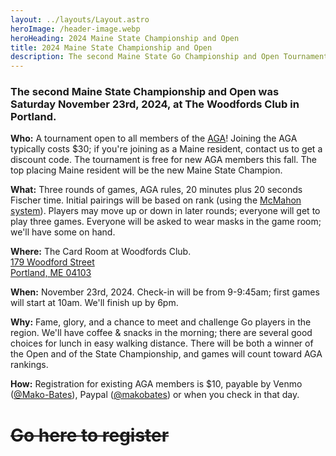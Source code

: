 ```yaml
---
layout: ../layouts/Layout.astro
heroImage: /header-image.webp
heroHeading: 2024 Maine State Championship and Open
title: 2024 Maine State Championship and Open
description: The second Maine State Go Championship and Open Tournament is on November 23rd, 2024.
---
```


### The second Maine State Championship and Open was Saturday November 23rd, 2024, at The Woodfords Club in Portland.

**Who:**
A tournament open to all members of the [AGA](https://www.usgo.org/)!
Joining the AGA typically costs $30; if you're joining as a Maine resident, contact us to get a discount code.
The tournament is free for new AGA members this fall.
The top placing Maine resident will be the new Maine State Champion.

**What:**
Three rounds of games, AGA rules,
20 minutes plus 20 seconds Fischer time.
Initial pairings will be based on rank
(using the [McMahon system](https://senseis.xmp.net/?McMahonPairing)).
Players may move up or down in later rounds; everyone will get to play three games.
Everyone will be asked to wear masks in the game room; we'll have some on hand.

**Where:**
The Card Room at Woodfords Club.  
[179 Woodford Street  
Portland, ME 04103](https://www.openstreetmap.org/directions?from=&to=43.671249%2C-70.286008#map=18/43.671199/-70.286161)

**When:**
November 23rd, 2024.
Check-in will be from 9-9:45am; first games will start at 10am.
We'll finish up by 6pm.

**Why:**
Fame, glory, and a chance to meet and challenge Go players in the region.
We'll have coffee \& snacks in the morning; there are several good choices for lunch in easy walking distance.
There will be both a winner of the Open and of the State Championship, and games will count toward AGA rankings.

**How:**
Registration for existing AGA members is $10, payable by
Venmo ([@Mako-Bates](https://account.venmo.com/u/Mako-Bates)),
Paypal ([@makobates](https://paypal.me/makobates))
or when you check in that day.

# <del>Go here to register</del>
